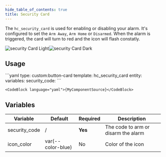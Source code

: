 ```yaml
---
hide_table_of_contents: true
title: Security Card
---
```



The `hc_security_card` is used for enabling or disabling your alarm. It's configured to set the `Arm Away`, `Arm Home` or `Disarmed`. When the alarm is triggered, the card will turn to red and the icon will flash constatly.


![security Card Light](/img/cards/hc_security_card/securitycard_light.png#light-mode-only)![security Card Dark](/img/cards/hc_security_card/securitycard_dark.png#dark-mode-only)

## Usage

<Tabs>
  <TabItem value="usage" label="Usage" default>
    ```yaml
    type: custom:button-card
    template: hc_security_card
    entity: <your_alarm_entity>
    variables:
      security_code: <your_code>
    ```
  </TabItem>
  <TabItem value="template" label="Template">

    <CodeBlock language="yaml">{MyComponentSource}</CodeBlock>

</TabItem>
</Tabs>

## Variables

| Variable | Default | Required | Description|
|----------|---------|----------|------------|
| security_code | / | **Yes** | The code to arm or disarm the alarm |
| icon_color | var(--color-blue) | No | Color of the icon |
